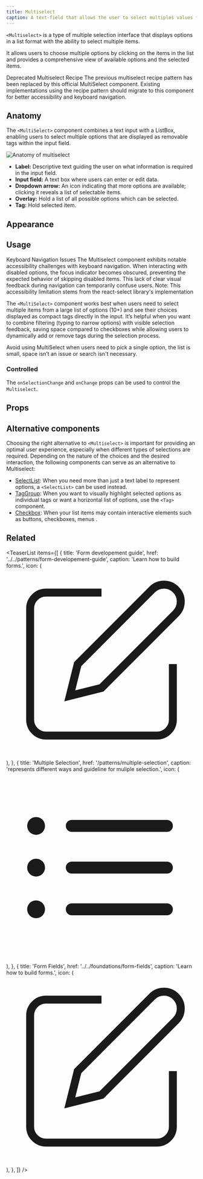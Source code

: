```yaml
---
title: Multiselect
caption: A text-field that allows the user to select multiples values from a provided items array.
---
```


`<Multiselect>` is a type of multiple selection interface that displays options in a list format with the ability to select multiple items.

It allows users to choose multiple options by clicking on the items in the list and provides a comprehensive view of available options and the selected items.

<SectionMessage>
  <SectionMessage.Title>Deprecated Multiselect Recipe</SectionMessage.Title>
  <SectionMessage.Content>
    The previous multiselect recipe pattern has been replaced by this official
    MultiSelect component. Existing implementations using the recipe pattern
    should migrate to this component for better accessibility and keyboard
    navigation.
  </SectionMessage.Content>
</SectionMessage>

## Anatomy

The `<MultiSelect>` component combines a text input with a ListBox, enabling users to select multiple options that are displayed as removable tags within the input field.

<Image
  src="/multiselect/multiselect-anatomy.jpg"
  alt="Anatomy of multiselect"
  width={800}
  height={550}
  className="mx-auto block"
/>

<ul>
  <li>
    <b>Label:</b> Descriptive text guiding the user on what information is
    required in the input field.
  </li>
  <li>
    <b>Input field:</b> A text box where users can enter or edit data.
  </li>
  <li>
    <b>Dropdown arrow:</b> An icon indicating that more options are available;
    clicking it reveals a list of selectable items.
  </li>
  <li>
    <b>Overlay:</b> Hold a list of all possible options which can be selected.
  </li>
  <li>
    <b>Tag:</b> Hold selected item.
  </li>
</ul>

## Appearance

<AppearanceDemo component={title} />

<AppearanceTable component={title} />

## Usage

<SectionMessage variant="warning">
  <SectionMessage.Title>Keyboard Navigation Issues</SectionMessage.Title>
  <SectionMessage.Content>
    The Multiselect component exhibits notable accessibility challenges with
    keyboard navigation. When interacting with disabled options, the focus
    indicator becomes obscured, preventing the expected behavior of skipping
    disabled items. This lack of clear visual feedback during navigation can
    temporarily confuse users. Note: This accessibility limitation stems from
    the react-select library's implementation
  </SectionMessage.Content>
</SectionMessage>

The `<MultiSelect>` component works best when users need to select multiple items from a large list of options (10+) and see their choices displayed as compact tags directly in the input. It’s helpful when you want to combine filtering (typing to narrow options) with visible selection feedback, saving space compared to checkboxes while allowing users to dynamically add or remove tags during the selection process.

<Dont>
  <Dont.Description>
    Avoid using MultiSelect when users need to pick a single option, the list is
    small, space isn’t an issue or search isn't necessary.
  </Dont.Description>
</Dont>

### Controlled

The `onSelectionChange` and `onChange` props can be used to control the `Multiselect`.

<ComponentDemo file="./multiselect-controlled.demo.tsx" />

## Props

<StorybookHintMessage component={title} />

<PropsTable component={title} />

## Alternative components

Choosing the right alternative to `<Multiselect>` is important for providing an optimal user experience, especially when different types of selections are required. Depending on the nature of the choices and the desired interaction, the following components can serve as an alternative to Multiselect:

- [SelectList](/components/collection/selectlist): When you need more than just a text label to represent options, a `<SelectList>` can be used instead.
- [TagGroup](/components/collection/tag): When you want to visually highlight selected options as individual tags or want a horizontal list of options, use the `<Tag>` component.
- [Checkbox](/components/form/checkbox): When your list items may contain interactive elements such as buttons, checkboxes, menus .

## Related

<TeaserList
  items={[
    {
      title: 'Form developement guide',
      href: '../../patterns/form-developement-guide',
      caption: 'Learn how to build forms.',
      icon: (
        <svg
          xmlns="http://www.w3.org/2000/svg"
          width={24}
          height={24}
          viewBox="0 0 24 24"
          fill="none"
          stroke="currentColor"
          strokeWidth={2}
          strokeLinecap="round"
          strokeLinejoin="round"
        >
          <path d="M12 3H5a2 2 0 00-2 2v14a2 2 0 002 2h14a2 2 0 002-2v-7" />
          <path d="M18.375 2.625a2.121 2.121 0 113 3L12 15l-4 1 1-4z" />
        </svg>
      ),
    },
    {
      title: 'Multiple Selection',
      href: '/patterns/multiple-selection',
      caption: 'represents different ways and guideline for muliple selection.',
      icon: (
        <svg
          xmlns="http://www.w3.org/2000/svg"
          viewBox="0 0 24 24"
          fill="currentColor"
          className="size-6"
        >
          <path
            fillRule="evenodd"
            d="M2.625 6.75a1.125 1.125 0 1 1 2.25 0 1.125 1.125 0 0 1-2.25 0Zm4.875 0A.75.75 0 0 1 8.25 6h12a.75.75 0 0 1 0 1.5h-12a.75.75 0 0 1-.75-.75ZM2.625 12a1.125 1.125 0 1 1 2.25 0 1.125 1.125 0 0 1-2.25 0ZM7.5 12a.75.75 0 0 1 .75-.75h12a.75.75 0 0 1 0 1.5h-12A.75.75 0 0 1 7.5 12Zm-4.875 5.25a1.125 1.125 0 1 1 2.25 0 1.125 1.125 0 0 1-2.25 0Zm4.875 0a.75.75 0 0 1 .75-.75h12a.75.75 0 0 1 0 1.5h-12a.75.75 0 0 1-.75-.75Z"
            clipRule="evenodd"
          />
        </svg>
      ),
    },
    {
      title: 'Form Fields',
      href: '../../foundations/form-fields',
      caption: 'Learn how to build forms.',
      icon: (
        <svg
          xmlns="http://www.w3.org/2000/svg"
          width={24}
          height={24}
          viewBox="0 0 24 24"
          fill="none"
          stroke="currentColor"
          strokeWidth={2}
          strokeLinecap="round"
          strokeLinejoin="round"
        >
          <path d="M12 3H5a2 2 0 00-2 2v14a2 2 0 002 2h14a2 2 0 002-2v-7" />
          <path d="M18.375 2.625a2.121 2.121 0 113 3L12 15l-4 1 1-4z" />
        </svg>
      ),
    },
  ]}
/>
